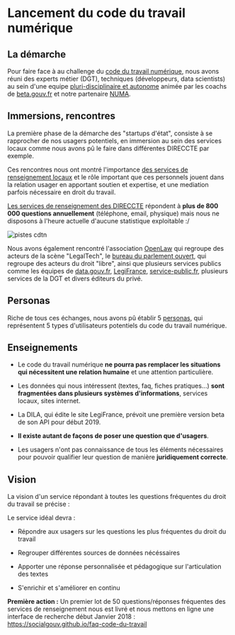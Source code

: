

<LayoutCDTN meta={meta}>

# Lancement du code du travail numérique

## La démarche

Pour faire face à au challenge du [code du travail numérique](./genese), nous avons réuni des experts métier (DGT), techniques (développeurs, data scientists) au sein d'une equipe [pluri-disciplinaire et autonome](https://beta.gouv.fr/2016/11/28/equipes-autonomes.html) animée par les coachs de [beta.gouv.fr](https://beta.gouv.fr) et notre partenaire [NUMA](http://numa.fr).

## Immersions, rencontres

La première phase de la démarche des "startups d'état", consiste à se rapprocher de nos usagers potentiels, en immersion au sein des services locaux comme nous avons pû le faire dans différentes <span data-tip="Directions régionales des entreprises, de la concurrence, du travail et de l'emploi">DIRECCTE</span> par exemple.

Ces rencontres nous ont montré l'importance [des services de renseignement locaux](http://direccte.gouv.fr/) et le rôle important que ces personnels jouent dans la relation usager en apportant soutien et expertise, et une mediation parfois nécessaire en droit du travail.

[Les services de renseignement des DIRECCTE](/startups/code-du-travail-numerique/sdr) répondent à **plus de 800 000 questions annuellement** (téléphone, email, physique) mais nous ne disposons à l'heure actuelle d'aucune statistique exploitable :/

![pistes cdtn](/static/images/startups/code-du-travail-numerique/cdtn-postit.jpg)

Nous avons également rencontré l'association [OpenLaw](http://openlaw.fr) qui regroupe des acteurs de la scène "LegalTech", le [bureau du parlement ouvert](https://parlement-ouvert.fr), qui regroupe des acteurs du droit "libre", ainsi que plusieurs services publics comme les équipes de [data.gouv.fr](https://data.gouv.fr), [LegiFrance](https://legifrance.fr), [service-public.fr](https://service-public.fr), plusieurs services de la DGT et divers éditeurs du privé.


## Personas

Riche de tous ces échanges, nous avons pû établir 5 [personas](https://fr.wikipedia.org/wiki/Persona_(marketing)), qui représentent 5 types d'utilisateurs potentiels du code du travail numérique.





## Enseignements

 - Le code du travail numérique **ne pourra pas remplacer les situations qui nécessitent une relation humaine** et une attention particulière.

 - Les données qui nous intéressent (textes, faq, fiches pratiques...) **sont fragmentées dans plusieurs systèmes d'informations**,  services locaux, sites internet.

 - La DILA, qui édite le site LegiFrance, prévoit une première version beta de son API pour début 2019.

 - **Il existe autant de façons de poser une question que d'usagers**.

 - Les usagers n'ont pas connaissance de tous les éléments nécessaires pour pouvoir qualifier leur question de manière **juridiquement correcte**.



## Vision

La vision d'un service répondant à toutes les questions fréquentes du droit du travail se précise :

Le service idéal devra :

  - Répondre aux usagers sur les questions les plus fréquentes du droit du travail

  - Regrouper différentes sources de données nécéssaires

  - Apporter une réponse personnalisée et pédagogique sur l'articulation des textes

  - S'enrichir et s'améliorer en continu


**Première action :** Un premier lot de 50 questions/réponses fréquentes des services de renseignement nous est livré et nous mettons en ligne une interface de recherche début Janvier 2018 : https://socialgouv.github.io/faq-code-du-travail


</LayoutCDTN>
